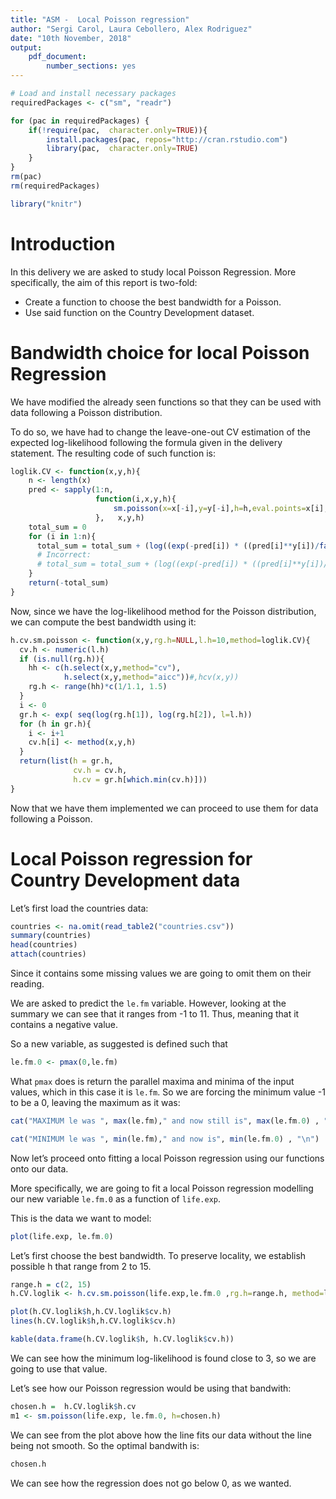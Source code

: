 ```yaml
---
title: "ASM -  Local Poisson regression"
author: "Sergi Carol, Laura Cebollero, Alex Rodriguez"
date: "10th November, 2018"
output: 
    pdf_document:
        number_sections: yes
---
```


```r
# Load and install necessary packages
requiredPackages <- c("sm", "readr")

for (pac in requiredPackages) {
    if(!require(pac,  character.only=TRUE)){
        install.packages(pac, repos="http://cran.rstudio.com")
        library(pac,  character.only=TRUE)
    } 
}
rm(pac)
rm(requiredPackages)

library("knitr")
```


# Introduction

In this delivery we are asked to study local Poisson Regression. More specifically, the aim of this report is two-fold:

- Create a function to choose the best bandwidth for a Poisson.
- Use said function on the Country Development dataset.

# Bandwidth choice for local Poisson Regression

We have modified the already seen functions so that they can be used with data following a Poisson distribution.

To do so, we have had to change the leave-one-out CV estimation of the expected log-likelihood following the formula given in the delivery statement. The resulting code of such function is:

```r
loglik.CV <- function(x,y,h){
    n <- length(x)
    pred <- sapply(1:n, 
                   function(i,x,y,h){
                       sm.poisson(x=x[-i],y=y[-i],h=h,eval.points=x[i],display="none")$estimate
                   },   x,y,h)
    total_sum = 0
    for (i in 1:n){
      total_sum = total_sum + (log((exp(-pred[i]) * ((pred[i]**y[i])/factorial(y[i])))))/n
      # Incorrect:
      # total_sum = total_sum + (log((exp(-pred[i]) * ((pred[i]**y[i])/factorial(y[i])))^-i))/n
    }
    return(-total_sum)
}
```

Now, since we have the log-likelihood method for the Poisson distribution, we can compute the best bandwidth using it:
```r
h.cv.sm.poisson <- function(x,y,rg.h=NULL,l.h=10,method=loglik.CV){
  cv.h <- numeric(l.h)
  if (is.null(rg.h)){
    hh <- c(h.select(x,y,method="cv"),
            h.select(x,y,method="aicc"))#,hcv(x,y))
    rg.h <- range(hh)*c(1/1.1, 1.5)
  }
  i <- 0
  gr.h <- exp( seq(log(rg.h[1]), log(rg.h[2]), l=l.h))
  for (h in gr.h){
    i <- i+1
    cv.h[i] <- method(x,y,h)
  }
  return(list(h = gr.h, 
              cv.h = cv.h, 
              h.cv = gr.h[which.min(cv.h)]))
}
```

Now that we have them implemented we can proceed to use them for data following a Poisson.

# Local Poisson regression for Country Development data

Let's first load the countries data:
```r
countries <- na.omit(read_table2("countries.csv"))
summary(countries)
head(countries)
attach(countries)
```

Since it contains some missing values we are going to omit them on their reading.

We are asked to predict the `le.fm` variable. However, looking at the summary we can see that it ranges from -1 to 11. Thus, meaning that it contains a negative value.

So a new variable, as suggested is defined such that
```r
le.fm.0 <- pmax(0,le.fm)
```

What `pmax` does is return the parallel maxima and minima of the input values, which in this case it is `le.fm`. So we are forcing the minimum value -1 to be a 0, leaving the maximum as it was:

```r
cat("MAXIMUM le was ", max(le.fm)," and now still is", max(le.fm.0) , "\n")

cat("MINIMUM le was ", min(le.fm)," and now is", min(le.fm.0) , "\n")
```

Now let's proceed onto fitting a local Poisson regression using our functions onto our data.

More specifically, we are going to fit a local Poisson regression modelling our new variable `le.fm.0` as a function of `life.exp`. 

This is the data we want to model:
```r
plot(life.exp, le.fm.0)
```

Let's first choose the best bandwidth. To preserve locality, we establish possible h that range from 2 to 15.

```r
range.h = c(2, 15)
h.CV.loglik <- h.cv.sm.poisson(life.exp,le.fm.0 ,rg.h=range.h, method=loglik.CV)
```

```r
plot(h.CV.loglik$h,h.CV.loglik$cv.h)
lines(h.CV.loglik$h,h.CV.loglik$cv.h)
```

```r
kable(data.frame(h.CV.loglik$h, h.CV.loglik$cv.h))
```

We can see how the minimum log-likelihood is found close to 3, so we are going to use that value.

Let's see how our Poisson regression would be using that bandwith:
```r
chosen.h =  h.CV.loglik$h.cv
m1 <- sm.poisson(life.exp, le.fm.0, h=chosen.h)
```

We can see from the plot above how the line fits our data without the line being not smooth. So the optimal bandwith is:

```r
chosen.h
```

We can see how the regression does not go below 0, as we wanted.